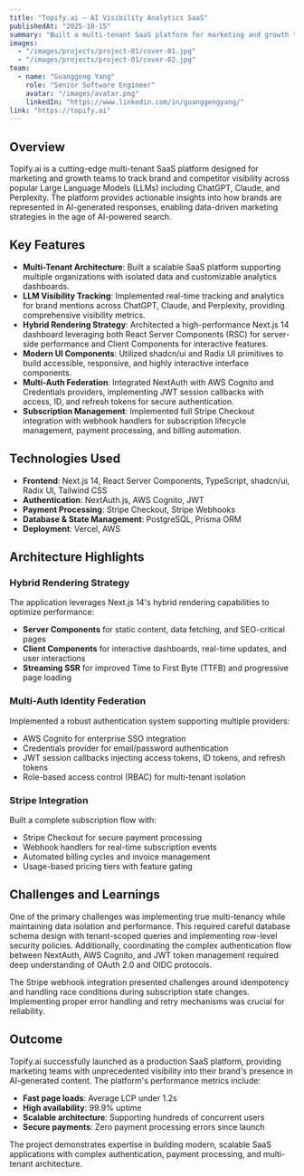 ```yaml
---
title: "Topify.ai — AI Visibility Analytics SaaS"
publishedAt: "2025-10-15"
summary: "Built a multi-tenant SaaS platform for marketing and growth teams to track brand and competitor visibility across LLMs like ChatGPT, Claude, and Perplexity."
images:
  - "/images/projects/project-01/cover-01.jpg"
  - "/images/projects/project-01/cover-02.jpg"
team:
  - name: "Guanggeng Yang"
    role: "Senior Software Engineer"
    avatar: "/images/avatar.png"
    linkedIn: "https://www.linkedin.com/in/guanggengyang/"
link: "https://topify.ai"
---
```


## Overview

Topify.ai is a cutting-edge multi-tenant SaaS platform designed for marketing and growth teams to track brand and competitor visibility across popular Large Language Models (LLMs) including ChatGPT, Claude, and Perplexity. The platform provides actionable insights into how brands are represented in AI-generated responses, enabling data-driven marketing strategies in the age of AI-powered search.

## Key Features

- **Multi-Tenant Architecture**: Built a scalable SaaS platform supporting multiple organizations with isolated data and customizable analytics dashboards.
- **LLM Visibility Tracking**: Implemented real-time tracking and analytics for brand mentions across ChatGPT, Claude, and Perplexity, providing comprehensive visibility metrics.
- **Hybrid Rendering Strategy**: Architected a high-performance Next.js 14 dashboard leveraging both React Server Components (RSC) for server-side performance and Client Components for interactive features.
- **Modern UI Components**: Utilized shadcn/ui and Radix UI primitives to build accessible, responsive, and highly interactive interface components.
- **Multi-Auth Federation**: Integrated NextAuth with AWS Cognito and Credentials providers, implementing JWT session callbacks with access, ID, and refresh tokens for secure authentication.
- **Subscription Management**: Implemented full Stripe Checkout integration with webhook handlers for subscription lifecycle management, payment processing, and billing automation.

## Technologies Used

- **Frontend**: Next.js 14, React Server Components, TypeScript, shadcn/ui, Radix UI, Tailwind CSS
- **Authentication**: NextAuth.js, AWS Cognito, JWT
- **Payment Processing**: Stripe Checkout, Stripe Webhooks
- **Database & State Management**: PostgreSQL, Prisma ORM
- **Deployment**: Vercel, AWS

## Architecture Highlights

### Hybrid Rendering Strategy

The application leverages Next.js 14's hybrid rendering capabilities to optimize performance:

- **Server Components** for static content, data fetching, and SEO-critical pages
- **Client Components** for interactive dashboards, real-time updates, and user interactions
- **Streaming SSR** for improved Time to First Byte (TTFB) and progressive page loading

### Multi-Auth Identity Federation

Implemented a robust authentication system supporting multiple providers:

- AWS Cognito for enterprise SSO integration
- Credentials provider for email/password authentication
- JWT session callbacks injecting access tokens, ID tokens, and refresh tokens
- Role-based access control (RBAC) for multi-tenant isolation

### Stripe Integration

Built a complete subscription flow with:

- Stripe Checkout for secure payment processing
- Webhook handlers for real-time subscription events
- Automated billing cycles and invoice management
- Usage-based pricing tiers with feature gating

## Challenges and Learnings

One of the primary challenges was implementing true multi-tenancy while maintaining data isolation and performance. This required careful database schema design with tenant-scoped queries and implementing row-level security policies. Additionally, coordinating the complex authentication flow between NextAuth, AWS Cognito, and JWT token management required deep understanding of OAuth 2.0 and OIDC protocols.

The Stripe webhook integration presented challenges around idempotency and handling race conditions during subscription state changes. Implementing proper error handling and retry mechanisms was crucial for reliability.

## Outcome

Topify.ai successfully launched as a production SaaS platform, providing marketing teams with unprecedented visibility into their brand's presence in AI-generated content. The platform's performance metrics include:

- **Fast page loads**: Average LCP under 1.2s
- **High availability**: 99.9% uptime
- **Scalable architecture**: Supporting hundreds of concurrent users
- **Secure payments**: Zero payment processing errors since launch

The project demonstrates expertise in building modern, scalable SaaS applications with complex authentication, payment processing, and multi-tenant architecture.
